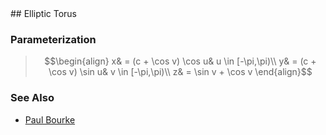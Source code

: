 
<ParasurfPage title="MK : Parasurfaces : Elliptic Torus" ident="parasurf-elliptic-torus" date="2016-09-25">
## Elliptic Torus

<div id="ps-shape"></div>

### Parameterization

> $$\begin{align} x& = (c + \cos v) \cos u& u \in [-\pi,\pi)\\ y& = (c + \cos v) \sin u& v \in [-\pi,\pi)\\ z& = \sin v + \cos v \end{align}$$

### See Also

- [Paul Bourke](https://paulbourke.net/geometry/toroidal/)

</ParasurfPage>
